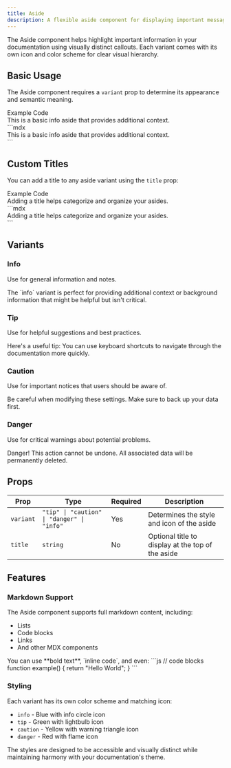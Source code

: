 ```yaml
---
title: Aside
description: A flexible aside component for displaying important messages
---
```


The Aside component helps highlight important information in your documentation using visually distinct callouts. Each variant comes with its own icon and color scheme for clear visual hierarchy.

## Basic Usage

The Aside component requires a `variant` prop to determine its appearance and semantic meaning.

<Tabs defaultValue="example">
  <TabsList>
    <TabsTrigger value="example">Example</TabsTrigger>
    <TabsTrigger value="code">Code</TabsTrigger>
  </TabsList>
  <TabsContent value="example">
    <Aside variant="info">
      This is a basic info aside that provides additional context.
    </Aside>
  </TabsContent>
  <TabsContent value="code">
    ```mdx
    <Aside variant="info">
      This is a basic info aside that provides additional context.
    </Aside>
    ```
  </TabsContent>
</Tabs>

## Custom Titles

You can add a title to any aside variant using the `title` prop:

<Tabs defaultValue="example">
  <TabsList>
    <TabsTrigger value="example">Example</TabsTrigger>
    <TabsTrigger value="code">Code</TabsTrigger>
  </TabsList>
  <TabsContent value="example">
    <Aside variant="tip" title="New title!">
      Adding a title helps categorize and organize your asides.
    </Aside>
  </TabsContent>
  <TabsContent value="code">
    ```mdx
    <Aside variant="tip" title="New title!">
      Adding a title helps categorize and organize your asides.
    </Aside>
    ```
  </TabsContent>
</Tabs>

## Variants

### Info
Use for general information and notes.

<Aside variant="info">
  The `info` variant is perfect for providing additional context or background information that might be helpful but isn't critical.
</Aside>

### Tip
Use for helpful suggestions and best practices.

<Aside variant="tip">
  Here's a useful tip: You can use keyboard shortcuts to navigate through the documentation more quickly.
</Aside>

### Caution
Use for important notices that users should be aware of.

<Aside variant="caution">
  Be careful when modifying these settings. Make sure to back up your data first.
</Aside>

### Danger
Use for critical warnings about potential problems.

<Aside variant="danger">
  Danger! This action cannot be undone. All associated data will be permanently deleted.
</Aside>

## Props

| Prop | Type | Required | Description |
| ---- | ---- | -------- | ----------- |
| `variant` | `"tip" \| "caution" \| "danger" \| "info"` | Yes | Determines the style and icon of the aside |
| `title` | `string` | No | Optional title to display at the top of the aside |

## Features

### Markdown Support

The Aside component supports full markdown content, including:
- Lists
- Code blocks
- Links
- And other MDX components

<Aside variant="tip" title="Pro Tip">
  You can use **bold text**, `inline code`, and even:
  ```js
  // code blocks
  function example() {
    return "Hello World";
  }
  ```
</Aside>

### Styling

Each variant has its own color scheme and matching icon:
- `info` - Blue with info circle icon
- `tip` - Green with lightbulb icon
- `caution` - Yellow with warning triangle icon
- `danger` - Red with flame icon

The styles are designed to be accessible and visually distinct while maintaining harmony with your documentation's theme.
